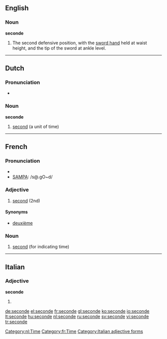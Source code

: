 ==English==

===Noun===
'''seconde'''

# {{fencing}} The second defensive position, with the [[sword hand]] held at waist height, and the tip of the sword at ankle level.

----

==Dutch==

===Pronunciation===
*{{audio|Nl-seconde.ogg|audio}}

===Noun===
'''seconde''' {{m}}

# [[second]] (a unit of time)

[[Category:nl:Time]]

----

==French==

===Pronunciation===
* {{IPA|lang=fr|/sǝ.ɡɔ̃d/}}
* [[w:SAMPA|SAMPA]]: /s@.gO~d/

===Adjective===
{{fr-adj|mf}}

# [[second]] (2nd)

====Synonyms====
* [[deuxième]]

===Noun===
{{fr-noun|f}}

# [[second]] (for indicating time)

[[Category:fr:Time]]

----

==Italian==

===Adjective===
'''seconde''' {{p}}

# {{feminine of|secondo#Adjective|secondo}}

[[Category:Italian adjective forms]]

[[de:seconde]]
[[el:seconde]]
[[fr:seconde]]
[[gl:seconde]]
[[ko:seconde]]
[[io:seconde]]
[[lt:seconde]]
[[hu:seconde]]
[[nl:seconde]]
[[ru:seconde]]
[[sv:seconde]]
[[vi:seconde]]
[[tr:seconde]]